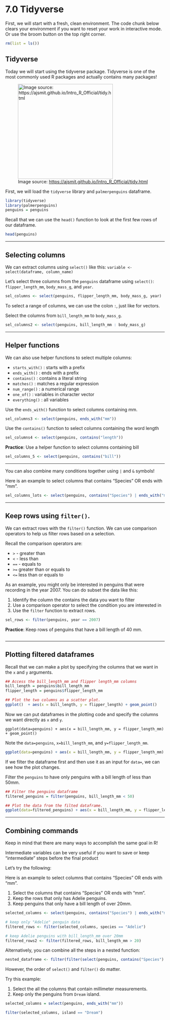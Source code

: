 # 7.0 Tidyverse

First, we will start with a fresh, clean environment. The code chunk below clears your environment if you want to reset your work in interactive mode. Or use the broom button on the top right corner.

```r
rm(list = ls())
```

## Tidyverse

Today we will start using the tidyverse package. Tidyverse is one of the most commonly used R packages and actually contains many packages!

![Image source: <https://ajsmit.github.io/Intro_R_Official/tidy.html>](img/tidy_workflow.png){width="300"}

First, we will load the `tidyverse` library and `palmerpenguins` dataframe.

```r
library(tidyverse)
library(palmerpenguins)
penguins = penguins
```

Recall that we can use the `head()` function to look at the first few rows of our dataframe.

```r
head(penguins)
```

------------------------------------------------------------------------

## Selecting columns

We can extract columns using `select()` like this: `variable <- select(dataframe, column_name)`

Let's select three columns from the `penguins` dataframe using `select()`: `flipper_length_mm`, `body_mass_g`, and `year`.

```r
sel_columns <- select(penguins, flipper_length_mm, body_mass_g, year)

```

To select a range of columns, we can use the colon `:`, just like for vectors.

Select the columns from `bill_length_mm` to `body_mass_g`.

```r
sel_columns2 <- select(penguins, bill_length_mm : body_mass_g)

```

------------------------------------------------------------------------

## Helper functions

We can also use helper functions to select multiple columns:

-   `starts_with()` : starts with a prefix
-   `ends_with()` : ends with a prefix
-   `contains()` : contains a literal string
-   `matches()` : matches a regular expression
-   `num_range()` : a numerical range
-   `one_of()` : variables in character vector
-   `everything()` : all variables

Use the `ends_with()` function to select columns containing mm.

```r
sel_columns3 <- select(penguins, ends_with("mm"))

```

Use the `contains()` function to select columns containing the word length

```r
sel_columns4 <- select(penguins, contains("length"))
```

**Practice**: Use a helper function to select columns containing bill

```r
sel_columns_5 <- select(penguins, contains("bill"))
```

------------------------------------------------------------------------

You can also combine many conditions together using `|` and `&` symbols!

Here is an example to select columns that contains "Species" OR ends with "mm".

```r
sel_columns_lots <- select(penguins, contains("Species") | ends_with("mm"))
```

------------------------------------------------------------------------

## Keep rows using `filter()`.

We can extract rows with the `filter()` function. We can use comparison operators to help us filter rows based on a selection.

Recall the comparison operators are:

-   `>` - greater than
-   `<` - less than
-   `==` - equals to
-   `>=` greater than or equals to
-   `<=` less than or equals to

As an example, you might only be interested in penguins that were recording in the year 2007. You can do subset the data like this:

1.  Identify the column the contains the data you want to filter
2.  Use a comparison operator to select the condition you are interested in
3.  Use the `filter` function to extract rows.

```r
sel_rows <- filter(penguins, year == 2007)
```

**Practice**: Keep rows of penguins that have a bill length of 40 mm.

```r

```

------------------------------------------------------------------------

## Plotting filtered dataframes

Recall that we can make a plot by specifying the columns that we want in the `x` and `y` arguments.

```r
## Access the bill_length_mm and flipper length_mm columns
bill_length = penguins$bill_length_mm
flipper_length = penguins$flipper_length_mm

## Plot the two columns as a scatter plot.
ggplot()  + aes(x = bill_length, y = flipper_length) + geom_point()
```

Now we can put dataframes in the plotting code and specify the columns we want directly as `x` and `y`.

`ggplot(data=penguins) + aes(x = bill_length_mm, y = flipper_length_mm) + geom_point()`

Note the `data=penguins`, `x=bill_length_mm`, and `y=flipper_length_mm`.

```r
ggplot(data=penguins) + aes(x = bill_length_mm, y = flipper_length_mm) + geom_point()
```

If we filter the dataframe first and then use it as an input for `data=`, we can see how the plot changes.

Filter the `penguins` to have only penguins with a bill length of less than 50mm.

```r

## Filter the penguins dataframe
filtered_penguins = filter(penguins, bill_length_mm < 50)

## Plot the data from the filted dataframe.
ggplot(data=filtered_penguins) + aes(x = bill_length_mm, y = flipper_length_mm) + geom_point()
```

------------------------------------------------------------------------

## Combining commands

Keep in mind that there are many ways to accomplish the same goal in R!

Intermediate variables can be very useful if you want to save or keep "intermediate" steps before the final product

Let's try the following:

Here is an example to select columns that contains "Species" OR ends with "mm".

1.  Select the columns that contains "Species" OR ends with "mm".
2.  Keep the rows that only has Adelie penguins.
3.  Keep penguins that only have a bill length of over 20mm.

```r
selected_columns <- select(penguins, contains("Species") | ends_with("mm"))

# keep only "Adelie" penguin data
filtered_rows <- filter(selected_columns, species == "Adelie")

# keep Adelie penguins with bill_length_mm over 20mm
filtered_rows2 <- filter(filtered_rows, bill_length_mm > 20)
```

Alternatively, you can combine all the steps in a nested function:

```r
nested_dataframe <- filter(filter(select(penguins, contains("Species") | ends_with("mm")), species == "Adelie"), bill_length_mm > 20)
```

However, the order of `select()` and `filter()` do matter.

Try this example:

1.  Select the all the columns that contain millimeter measurements.
2.  Keep only the penguins from `Dream` island.

```r

selected_columns = select(penguins, ends_with("mm"))

filter(selected_columns, island == "Dream")

```
